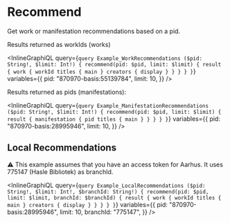 # Recommend

Get work or manifestation recommendations based on a pid.

Results returned as workIds (works)

<InlineGraphiQL
  query={`query Example_WorkRecommendations ($pid: String!, $limit: Int!) {
  recommend(pid: $pid, limit: $limit) {
    result {
      work {
        workId
        titles {
          main
        }
        creators {
          display
        }
      }
    }
  }
}`}
  variables={{
    pid: "870970-basis:55139784",
    limit: 10,
  }}
/>

Results returned as pids (manifestations):

<InlineGraphiQL
  query={`query Example_ManifestationRecommendations ($pid: String!, $limit: Int!) {
  recommend(pid: $pid, limit: $limit) {
    result {
      manifestation {
        pid
        titles {
          main
        }
      }
    }
  }
}`}
  variables={{
    pid: "870970-basis:28995946",
    limit: 10,
  }}
/>

## Local Recommendations

⚠️ This example assumes that you have an access token for Aarhus. It uses 775147 (Hasle Bibliotek) as branchId.

<InlineGraphiQL
  query={`query Example_LocalRecommendations ($pid: String!, $limit: Int!, $branchId: String!) {
  recommend(pid: $pid, limit: $limit, branchId: $branchId) {
    result {
      work {
        workId
        titles {
          main
        }
        creators {
          display
        }
      }
    }
  }
}`}
  variables={{
    pid: "870970-basis:28995946",
    limit: 10,
    branchId: "775147",
  }}
/>
